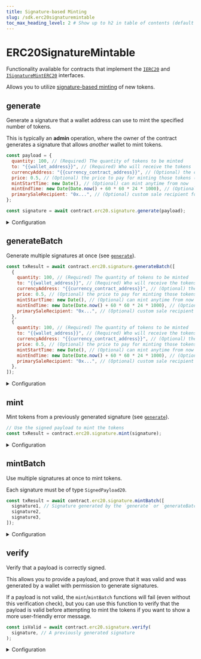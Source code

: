 ```yaml
---
title: Signature-based Minting
slug: /sdk.erc20signaturemintable
toc_max_heading_level: 2 # Show up to h2 in table of contents (default is up to h3)
---
```


# ERC20SignatureMintable

Functionality available for contracts that implement the
[`IERC20`](/contracts/IERC20) and
[`ISignatureMintERC20`](/contracts/ISignatureMintERC20) interfaces.

Allows you to utilize [signature-based minting](/glossary/signature-based-minting) of new tokens.

## generate

Generate a signature that a wallet address can use to mint the specified number of tokens.

This is typically an **admin** operation, where the owner of the contract generates a signature that allows _another_ wallet to mint tokens.

```javascript
const payload = {
  quantity: 100, // (Required) The quantity of tokens to be minted
  to: "{{wallet_address}}", // (Required) Who will receive the tokens
  currencyAddress: "{{currency_contract_address}}", // (Optional) the currency to pay with
  price: 0.5, // (Optional) the price to pay for minting those tokens (in the currency above)
  mintStartTime: new Date(), // (Optional) can mint anytime from now
  mintEndTime: new Date(Date.now() + 60 * 60 * 24 * 1000), // (Optional) to 24h from now,
  primarySaleRecipient: "0x...", // (Optional) custom sale recipient for this token mint
};

const signature = await contract.erc20.signature.generate(payload);
```

<details>
  <summary>Configuration</summary>
  <div>

The `mintRequest` object you provide to the `generate` function outlines what the signature can be used for.

The `quantity` and `to` fields are required, while the rest are optional.

#### quantity (required)

The number of tokens this signature can be used to mint.

```javascript
const signature = await contract.erc20.signature.generate({
  // highlight-next-line
  quantity: "{{quantity}}",
  to: "{{wallet_address}}",
});
```

#### to (required)

The wallet address that can use this signature to mint tokens.

This is to prevent another wallet from intercepting the signature and using it to mint tokens for themselves.

```javascript
const signature = await contract.erc20.signature.generate({
  quantity: "{{quantity}}",
  // highlight-next-line
  to: "{{wallet_address}}",
});
```

#### currencyAddress (optional)

The address of the currency to pay for minting the tokens (use the [`price`](#price-optional) field to specify the price).

Defaults to `NATIVE_TOKEN_ADDRESS` (the native currency of the network, e.g. Ether on Ethereum).

```javascript
const signature = await contract.erc20.signature.generate({
  quantity: "{{quantity}}",
  to: "{{wallet_address}}",
  // highlight-next-line
  currencyAddress: "{{currency_contract_address}}",
});
```

#### price (optional)

If you want the user to pay for minting the tokens, you can specify the price **per token**.

Defaults to `0` (free minting).

```javascript
const signature = await contract.erc20.signature.generate({
  quantity: "{{quantity}}",
  to: "{{wallet_address}}",
  // highlight-next-line
  price: "{{price}}", // The user will have to pay `price * quantity` for minting the tokens
});
```

#### mintStartTime (optional)

The time from which the signature can be used to mint tokens.

Defaults to `Date.now()` (now).

```javascript
const signature = await contract.erc20.signature.generate({
  quantity: "{{quantity}}",
  to: "{{wallet_address}}",
  // highlight-next-line
  mintStartTime: new Date(), // The user can mint the tokens from this time
});
```

#### mintEndTime (optional)

The time until which the signature can be used to mint tokens.

Defaults to `new Date(Date.now() + 1000 * 60 * 60 * 24 * 365 * 10),` (10 years from now).

```javascript
const signature = await contract.erc20.signature.generate({
  quantity: "{{quantity}}",
  to: "{{wallet_address}}",
  // highlight-next-line
  mintEndTime: new Date(Date.now() + 60 * 60 * 24 * 1000), // The user can mint the tokens until this time
});
```

#### primarySaleRecipient (optional)

If a `price` is specified, the funds will be sent to the `primarySaleRecipient` address.

Defaults to the `primarySaleRecipient` address of the contract.

```javascript
const signature = await contract.erc20.signature.generate({
  quantity: "{{quantity}}",
  to: "{{wallet_address}}",
  price: "{{price}}",
  // highlight-next-line
  primarySaleRecipient: "{{wallet_address}}", // The funds will be sent to this address
});
```

</div>
</details>

## generateBatch

Generate multiple signatures at once (see [`generate`](#generate)).

```javascript
const txResult = await contract.erc20.signature.generateBatch([
  {
    quantity: 100, // (Required) The quantity of tokens to be minted
    to: "{{wallet_address}}", // (Required) Who will receive the tokens
    currencyAddress: "{{currency_contract_address}}", // (Optional) the currency to pay with
    price: 0.5, // (Optional) the price to pay for minting those tokens (in the currency above)
    mintStartTime: new Date(), // (Optional) can mint anytime from now
    mintEndTime: new Date(Date.now() + 60 * 60 * 24 * 1000), // (Optional) to 24h from now,
    primarySaleRecipient: "0x...", // (Optional) custom sale recipient for this token mint
  },
  {
    quantity: 100, // (Required) The quantity of tokens to be minted
    to: "{{wallet_address}}", // (Required) Who will receive the tokens
    currencyAddress: "{{currency_contract_address}}", // (Optional) the currency to pay with
    price: 0.5, // (Optional) the price to pay for minting those tokens (in the currency above)
    mintStartTime: new Date(), // (Optional) can mint anytime from now
    mintEndTime: new Date(Date.now() + 60 * 60 * 24 * 1000), // (Optional) to 24h from now,
    primarySaleRecipient: "0x...", // (Optional) custom sale recipient for this token mint
  },
]);
```

<details>
  <summary>Configuration</summary>
  <div>

#### signatures

An array of signatures to generate. See [`generate`](#generate) for details.

</div>
</details>

## mint

Mint tokens from a previously generated signature (see [`generate`](#generate)).

```javascript
// Use the signed payload to mint the tokens
const txResult = contract.erc20.signature.mint(signature);
```

<details>
  <summary>Configuration</summary>
  <div>

#### signature (required)

The signature created by the [`generate`](#generate) function.

The typical pattern is the **admin** generates a signature, and the **user** uses it to mint the tokens, under the conditions specified in the signature.

Must be of type `SignedPayload20`

```javascript
// Use the signed payload to mint the tokens
const txResult = contract.erc20.signature.mint(
  // highlight-next-line
  signature, // Signature generated by the `generate` function
);
```

</div>
</details>

## mintBatch

Use multiple signatures at once to mint tokens.

Each signature must be of type `SignedPayload20`.

```javascript
const txResult = await contract.erc20.signature.mintBatch([
  signature1, // Signature generated by the `generate` or `generateBatch` function
  signature2,
  signature3,
]);
```

<details>
  <summary>Configuration</summary>
  <div>

#### signatures

An array of signatures to mint. Each signature must be of type `SignedPayload20`.

See [`mint`](#mint) for details.

</div>
</details>

## verify

Verify that a payload is correctly signed.

This allows you to provide a payload,
and prove that it was valid and was generated by a wallet with permission to generate signatures.

If a payload is not valid, the `mint`/`mintBatch` functions will fail (even without this verification check),
but you can use this function to verify that the payload is valid before attempting to mint the tokens
if you want to show a more user-friendly error message.

```javascript
const isValid = await contract.erc20.signature.verify(
  signature, // A previously generated signature
);
```

<details>
  <summary>Configuration</summary>
  <div>

#### signature

The signature to verify.

Must be of type `SignedPayload20`

See [`generate`](#generate) for details.

</div>
</details>

